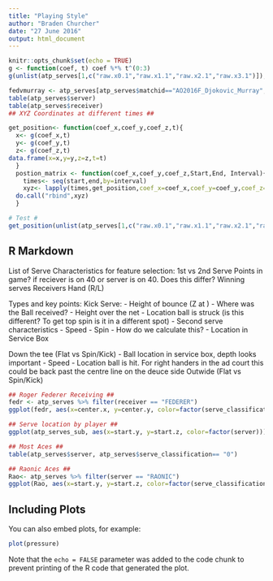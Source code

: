 ```yaml
---
title: "Playing Style"
author: "Braden Churcher"
date: "27 June 2016"
output: html_document
---
```


```r
knitr::opts_chunk$set(echo = TRUE)
g <- function(coef, t) coef %*% t^(0:3)
g(unlist(atp_serves[1,c("raw.x0.1","raw.x1.1","raw.x2.1","raw.x3.1")]),atp_serves$start.1[1])

fedvmurray <- atp_serves[atp_serves$matchid=="AO2016F_Djokovic_Murray",]
table(atp_serves$server)
table(atp_serves$receiver)
## XYZ Coordinates at different times ##

get_position<- function(coef_x,coef_y,coef_z,t){
  x<- g(coef_x,t)
  y<- g(coef_y,t)
  z<- g(coef_z,t)
data.frame(x=x,y=y,z=z,t=t)
  }
  postion_matrix <- function(coef_x,coef_y,coef_z,Start,End, Interval){
    times<- seq(start,end,by=interval)
    xyz<- lapply(times,get_position,coef_x=coef_x,coef_y=coef_y,coef_z=coef_z)
  do.call("rbind",xyz)
  }

# Test #
get_position(unlist(atp_serves[1,c("raw.x0.1","raw.x1.1","raw.x2.1","raw.x3.1")]), unlist(atp_serves[1,c("raw.y0.1","raw.y1.1","raw.y2.1","raw.y3.1")]),unlist(atp_serves[1,c("raw.z0.1","raw.z1.1","raw.z2.1","raw.z3.1")]),atp_serves$start.1[1])
```

## R Markdown
List of Serve Characteristics for feature selection:
1st vs 2nd Serve
Points in game? if reciever is on 40 or server is on 40. Does this differ?
Winning serves
Receivers Hand (R/L)

Types and key points:
Kick Serve:
  - Height of bounce (Z at )
      - Where was the Ball received?
  - Height over the net
  - Location ball is struck (is this different? To get top spin is it in a different spot)
  - Second serve characteristics
  - Speed
  - Spin
    - How do we calculate this?
  - Location in Service Box

Down the tee (Flat vs Spin/Kick)
  - Ball location in service box, depth looks important
  - Speed
  - Location ball is hit. For right handers in the ad court this could be back past the centre line on the      deuce side
Outwide (Flat vs Spin/Kick)


  

```r
## Roger Federer Receiving ##
fedr <- atp_serves %>% filter(receiver == "FEDERER")
ggplot(fedr, aes(x=center.x, y=center.y, color=factor(serve_classification))) + geom_point() + facet_wrap(~side)

## Serve location by player ##
ggplot(atp_serves_sub, aes(x=start.y, y=start.z, color=factor(server))) + geom_point()

## Most Aces ##
table(atp_serves$server, atp_serves$serve_classification== "0")

## Raonic Aces ##
Rao<- atp_serves %>% filter(server == "RAONIC")
ggplot(Rao, aes(x=start.y, y=start.z, color=factor(serve_classification == "0"))) + geom_point()

```

## Including Plots

You can also embed plots, for example:

```r
plot(pressure)
```

Note that the `echo = FALSE` parameter was added to the code chunk to prevent printing of the R code that generated the plot.

